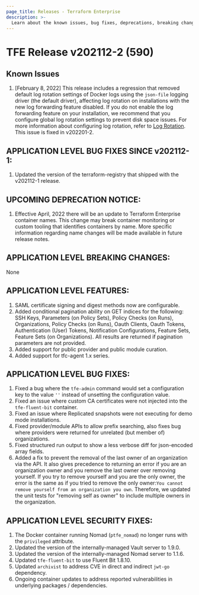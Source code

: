 ```yaml
---
page_title: Releases - Terraform Enterprise
description: >-
  Learn about the known issues, bug fixes, deprecations, breaking changes, features and security fixes for the v202112-2 (590) release.
---
```


# TFE Release v202112-2 (590)

## Known Issues

1. [February 8, 2022] This release includes a regression that removed default log rotation settings of Docker logs using the `json-file` logging driver (the default driver), affecting log rotation on installations with the new log forwarding feature disabled. If you do not enable the log forwarding feature on your installation, we recommend that you configure global log rotation settings to prevent disk space issues. For more information about configuring log rotation, refer to [Log Rotation](/terraform/enterprise/install/pre-install-checklist#log-rotation). This issue is fixed in v202201-2.

## APPLICATION LEVEL BUG FIXES SINCE v202112-1:

1. Updated the version of the terraform-registry that shipped with the v202112-1 release.

## UPCOMING DEPRECATION NOTICE:

1. Effective April, 2022 there will be an update to Terraform Enterprise container names. This change may break container monitoring or custom tooling that identifies containers by name. More specific information regarding name changes will be made available in future release notes.


## APPLICATION LEVEL BREAKING CHANGES:

None

## APPLICATION LEVEL FEATURES:

1. SAML certificate signing and digest methods now are configurable.
1. Added conditional pagination ability on GET indices for the following: SSH Keys, Parameters (on Policy Sets), Policy Checks (on Runs), Organizations, Policy Checks (on Runs), Oauth Clients, Oauth Tokens, Authentication (User) Tokens, Notification Configurations, Feature Sets, Feature Sets (on Organizations). All results are returned if pagination parameters are not provided.
1. Added support for public provider and public module curation.
1. Added support for tfc-agent 1.x series.

## APPLICATION LEVEL BUG FIXES:

1. Fixed a bug where the `tfe-admin` command would set a configuration key to the value `''` instead of unsetting the configuration value.
1. Fixed an issue where custom CA certificates were not injected into the `tfe-fluent-bit` container.
1. Fixed an issue where Replicated snapshots were not executing for demo mode installations.
1. Fixed provider/module APIs to allow prefix searching, also fixes bug where providers were returned for unrelated (but member of) organizations.
1. Fixed structured run output to show a less verbose diff for json-encoded array fields.
1. Added a fix to prevent the removal of the last owner of an organization via the API. It also gives precedence to returning an error if you are an organization owner and you remove the last owner over removing yourself. If you try to remove yourself and you are the only owner, the error is the same as if you tried to remove the only owner:`You cannot remove yourself from an organization you own`. Therefore, we updated the unit tests for "removing self as owner" to include multiple owners in the organization.

## APPLICATION LEVEL SECURITY FIXES:

1. The Docker container running Nomad (`ptfe_nomad`) no longer runs with the `privileged` attribute.
1. Updated the version of the internally-managed Vault server to 1.9.0.
1. Updated the version of the internally-managed Nomad server to 1.1.6.
1. Updated `tfe-fluent-bit` to use Fluent Bit 1.8.10.
1. Updated `archivist` to address CVE in direct and indirect `jwt-go` dependency.
1. Ongoing container updates to address reported vulnerabilities in underlying packages / dependencies.
